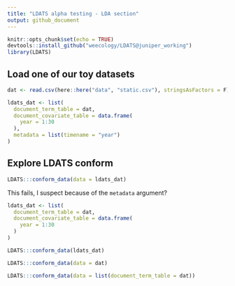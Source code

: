 ```yaml
---
title: "LDATS alpha testing - LDA section"
output: github_document
---
```


```r
knitr::opts_chunk$set(echo = TRUE)
devtools::install_github("weecology/LDATS@juniper_working")
library(LDATS)

```

## Load one of our toy datasets

```r

dat <- read.csv(here::here("data", "static.csv"), stringsAsFactors = F)

ldats_dat <- list(
  document_term_table = dat,
  document_covariate_table = data.frame(
    year = 1:30
  ),
  metadata = list(timename = "year")
)
```


## Explore LDATS conform

```r

LDATS:::conform_data(data = ldats_dat)

```

This fails, I suspect because of the `metadata` argument?

```r

ldats_dat <- list(
  document_term_table = dat,
  document_covariate_table = data.frame(
    year = 1:30
  )
)

LDATS:::conform_data(ldats_dat)

LDATS:::conform_data(data = dat)

LDATS:::conform_data(data = list(document_term_table = dat))


```